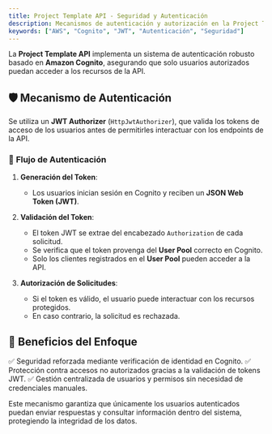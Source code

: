 ```yaml
---
title: Project Template API - Seguridad y Autenticación
description: Mecanismos de autenticación y autorización en la Project Template API utilizando Amazon Cognito.
keywords: ["AWS", "Cognito", "JWT", "Autenticación", "Seguridad"]
---
```


La **Project Template API** implementa un sistema de autenticación robusto basado en **Amazon Cognito**, asegurando que solo usuarios autorizados puedan acceder a los recursos de la API.

## 🛡 Mecanismo de Autenticación

Se utiliza un **JWT Authorizer** (`HttpJwtAuthorizer`), que valida los tokens de acceso de los usuarios antes de permitirles interactuar con los endpoints de la API.

### 🔹 **Flujo de Autenticación**

1. **Generación del Token**:

   - Los usuarios inician sesión en Cognito y reciben un **JSON Web Token (JWT)**.

2. **Validación del Token**:

   - El token JWT se extrae del encabezado `Authorization` de cada solicitud.
   - Se verifica que el token provenga del **User Pool** correcto en Cognito.
   - Solo los clientes registrados en el **User Pool** pueden acceder a la API.

3. **Autorización de Solicitudes**:
   - Si el token es válido, el usuario puede interactuar con los recursos protegidos.
   - En caso contrario, la solicitud es rechazada.

## 🔑 Beneficios del Enfoque

✅ Seguridad reforzada mediante verificación de identidad en Cognito.
✅ Protección contra accesos no autorizados gracias a la validación de tokens JWT.
✅ Gestión centralizada de usuarios y permisos sin necesidad de credenciales manuales.

Este mecanismo garantiza que únicamente los usuarios autenticados puedan enviar respuestas y consultar información dentro del sistema, protegiendo la integridad de los datos.
